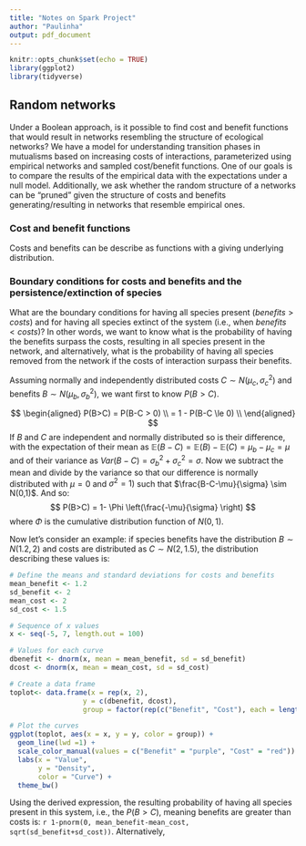 ```yaml
---
title: "Notes on Spark Project"
author: "Paulinha"
output: pdf_document
---
```


```r
knitr::opts_chunk$set(echo = TRUE)
library(ggplot2)
library(tidyverse)
```

## Random networks

Under a Boolean approach, is it possible to find cost and benefit functions that would result in networks resembling the structure of ecological networks? 
We have a model for understanding transition phases in mutualisms based on increasing costs of interactions, parameterized using empirical networks and sampled cost/benefit functions. One of our goals is to compare the results of the empirical data with the expectations under a null model. Additionally, we ask whether the random structure of a networks can be "pruned" given the structure of costs and benefits generating/resulting in networks that resemble empirical ones.

### Cost and benefit functions
Costs and benefits can be describe as functions with a giving underlying distribution. 


### Boundary conditions for costs and benefits and the persistence/extinction of species
What are the boundary conditions for having all species present ($benefits > costs$) and for having all species extinct of the system (i.e., when $benefits < costs$)? In other words, we want to know what is the probability of having the benefits surpass the costs, resulting in all species present in the network, and alternatively, what is the probability of having all species removed from the network if the costs of interaction surpass their benefits.

Assuming normally and independently distributed costs $C \sim N(\mu_c, \sigma^2_c)$ and benefits $B \sim  N(\mu_{b}, \sigma^2_b)$, we want first to know $P(B>C)$. 

$$
\begin{aligned}
P(B>C) = P(B-C > 0) \\
       = 1 - P(B-C \le 0) \\
\end{aligned}
$$
If $B$ and $C$ are independent and normally distributed so is their difference, with the expectation of their mean as $\mathbb{E}(B -C) = \mathbb{E} (B) - \mathbb{E}(C) = \mu_b - \mu_c = \mu$ and of their variance as $Var(B-C) = \sigma^2_b + \sigma^2_c = \sigma$. Now we subtract the mean and divide by the variance so that our difference is normally distributed with $\mu = 0$ and $\sigma^2 = 1)$ such that $\frac{B-C-\mu}{\sigma} \sim N(0,1)$. And so: 
$$
 P(B>C) = 1- \Phi \left(\frac{-\mu}{\sigma} \right)
$$
where $\Phi$ is the cumulative distribution function of $N(0,1)$. 

Now let's consider an example: if species benefits have the distribution $B \sim N(1.2,2)$ and costs are distributed as $C \sim N(2,1.5)$, the distribution describing these values is:

```r
# Define the means and standard deviations for costs and benefits
mean_benefit <- 1.2
sd_benefit <- 2
mean_cost <- 2
sd_cost <- 1.5

# Sequence of x values
x <- seq(-5, 7, length.out = 100)

# Values for each curve
dbenefit <- dnorm(x, mean = mean_benefit, sd = sd_benefit)
dcost <- dnorm(x, mean = mean_cost, sd = sd_cost)

# Create a data frame
toplot<- data.frame(x = rep(x, 2),
                  y = c(dbenefit, dcost),
                  group = factor(rep(c("Benefit", "Cost"), each = length(x))))

# Plot the curves
ggplot(toplot, aes(x = x, y = y, color = group)) +
  geom_line(lwd =1) +
  scale_color_manual(values = c("Benefit" = "purple", "Cost" = "red")) +
  labs(x = "Value",
       y = "Density",
       color = "Curve") +
  theme_bw()
```

Using the derived expression, the resulting probability of having all species present in this system, i.e., the $P(B>C)$, meaning benefits are greater than costs is: `r 1-pnorm(0, mean_benefit-mean_cost, sqrt(sd_benefit+sd_cost))`. Alternatively, 


